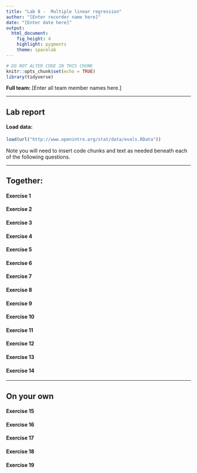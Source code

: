 ```yaml
---
title: "Lab 8 -  Multiple linear regression"
author: "[Enter recorder name here]"
date: "[Enter date here]"
output: 
  html_document: 
    fig_height: 4
    highlight: pygments
    theme: spacelab
---
```


```r
# DO NOT ALTER CODE IN THIS CHUNK
knitr::opts_chunk$set(echo = TRUE)
library(tidyverse)
```

**Full team:** [Enter all team member names here.]

* * *

## Lab report

#### Load data:
```r
load(url("http://www.openintro.org/stat/data/evals.RData"))
```

Note you will need to insert code chunks and text as needed beneath each of the following questions.

* * *

## Together:

#### Exercise 1

#### Exercise 2

#### Exercise 3

#### Exercise 4

#### Exercise 5

#### Exercise 6

#### Exercise 7

#### Exercise 8

#### Exercise 9

#### Exercise 10

#### Exercise 11

#### Exercise 12

#### Exercise 13

#### Exercise 14

* * *

## On your own

#### Exercise 15

#### Exercise 16

#### Exercise 17

#### Exercise 18

#### Exercise 19
